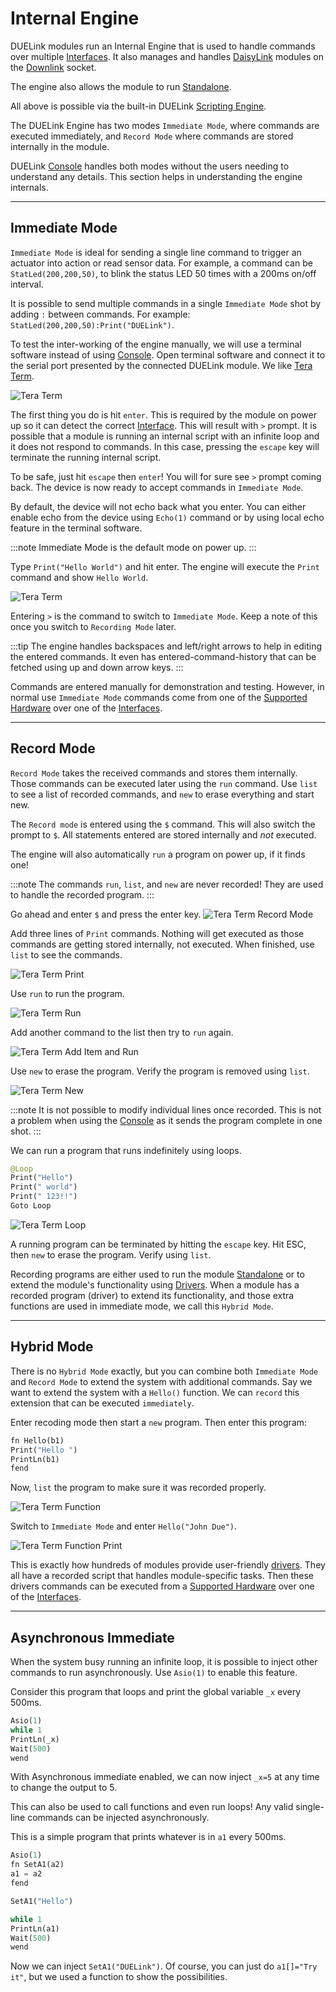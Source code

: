 # Internal Engine


DUELink modules run an Internal Engine that is used to handle commands over multiple [Interfaces](../interface/intro). It also manages and handles [DaisyLink](./daisylink) modules on the [Downlink](../interface/downlink) socket.

The engine also allows the module to run [Standalone](../language/standalone).

All above is possible via the built-in DUELink [Scripting Engine](./scripting).

The DUELink Engine has two modes `Immediate Mode`, where commands are executed immediately, and `Record Mode` where commands are stored internally in the module.

DUELink [Console](../console) handles both modes without the users needing to understand any details. This section helps in understanding the engine internals.

---

## Immediate Mode

`Immediate Mode` is ideal for sending a single line command to trigger an actuator into action or read sensor data. For example, a command can be `StatLed(200,200,50)`, to blink the status LED 50 times with a 200ms on/off interval.

It is possible to send multiple commands in a single `Immediate Mode` shot by adding `:` between commands. For example: `StatLed(200,200,50):Print("DUELink")`.

To test the inter-working of the engine manually, we will use a terminal software instead of using [Console](../console). Open terminal software and connect it to the serial port presented by the connected DUELink module. We like [Tera Term](https://teratermproject.github.io/index-en.html).

![Tera Term](pathname:///img/teraterm-logo.png)

The first thing you do is hit `enter`. This is required by the module on power up so it can detect the correct [Interface](../interface/intro). This will result with `>` prompt. It is possible that a module is running an internal script with an infinite loop and it does not respond to commands. In this case, pressing the `escape` key will terminate the running internal script.

To be safe, just hit `escape` then `enter`! You will for sure see `>` prompt coming back. The device is now ready to accept commands in `Immediate Mode`. 

By default, the device will not echo back what you enter. You can either enable echo from the device using `Echo(1)` command or by using local echo feature in the terminal software. 

:::note
Immediate Mode is the default mode on power up.
:::

Type `Print("Hello World")` and hit enter. The engine will execute the `Print` command and show `Hello World`.

![Tera Term](pathname:///img/teraterm.png)


Entering `>` is the command to switch to `Immediate Mode`. Keep a note of this once you switch to `Recording Mode` later.

:::tip
The engine handles backspaces and left/right arrows to help in editing the entered commands. It even has entered-command-history that can be fetched using up and down arrow keys.
:::

Commands are entered manually for demonstration and testing. However, in normal use `Immediate Mode` commands come from one of the [Supported Hardware](../hw/intro) over one of the [Interfaces](../interface/intro).

---

## Record Mode

`Record Mode` takes the received commands and stores them internally. Those commands can be executed later using the `run` command. Use `list` to see a list of recorded commands, and `new` to erase everything and start new.

The `Record mode` is entered using the `$` command. This will also switch the prompt to `$`. All statements entered are stored internally and _not_ executed.

The engine will also automatically `run` a program on power up, if it finds one!

:::note
The commands `run`, `list`, and `new` are never recorded! They are used to handle the recorded program.
:::

Go ahead and enter `$` and press the enter key.
![Tera Term Record Mode](pathname:///img/teraterm-record.png)

Add three lines of `Print` commands. Nothing will get executed as those commands are getting stored internally, not executed. When finished, use `list` to see the commands.

![Tera Term Print](pathname:///img/teraterm-print.png)

Use `run` to run the program.

![Tera Term Run](pathname:///img/teraterm-run.png)

Add another command to the list then try to `run` again.

![Tera Term Add Item and Run](pathname:///img/teraterm-additem-run.png)

Use `new` to erase the program. Verify the program is removed using `list`.

![Tera Term New](pathname:///img/teraterm-erase.png)

:::note
It is not possible to modify individual lines once recorded. This is not a problem when using the [Console](../console) as it sends the program complete in one shot.
:::

We can run a program that runs indefinitely using loops.

```py
@Loop
Print("Hello")
Print(" world")
Print(" 123!!")
Goto Loop
```

![Tera Term Loop](pathname:///img/teraterm-loop.png)

A running program can be terminated by hitting the `escape` key. Hit ESC, then `new` to erase the program. Verify using `list`.

Recording programs are either used to run the module [Standalone](../language/standalone) or to extend the module's functionality using [Drivers](./drivers). When a module has a recorded program (driver) to extend its functionality, and those extra functions are used in immediate mode, we call this `Hybrid Mode`.

---

## Hybrid Mode

There is no `Hybrid Mode` exactly, but you can combine both `Immediate Mode` and `Record Mode` to extend the system with additional commands. Say we want to extend the system with a `Hello()` function. We can `record` this extension that can be executed `immediately`.

Enter recoding mode then start a `new` program. Then enter this program:

```py
fn Hello(b1)
Print("Hello ")
PrintLn(b1)
fend
```

Now, `list` the program to make sure it was recorded properly.

![Tera Term Function](pathname:///img/teraterm-function.png)

Switch to `Immediate Mode`  and enter `Hello("John Due")`.

![Tera Term Function Print](pathname:///img/teraterm-function-print.png)

This is exactly how hundreds of modules provide user-friendly [drivers](./drivers). They all have a recorded script that handles module-specific tasks. Then these drivers commands can be executed from a [Supported Hardware](../hw/intro) over one of the [Interfaces](../interface/intro).

---

## Asynchronous Immediate

When the system busy running an infinite loop, it is possible to inject other commands to run asynchronously. Use `Asio(1)` to enable this feature.

Consider this program that loops and print the global variable `_x` every 500ms.

```py
Asio(1)
while 1
PrintLn(_x)
Wait(500)
wend
```

With Asynchronous immediate enabled, we can now inject `_x=5` at any time to change the output to 5.

This can also be used to call functions and even run loops! Any valid single-line commands can be injected asynchronously.

This is a simple program that prints whatever is in `a1` every 500ms.

```py
Asio(1)
fn SetA1(a2)
a1 = a2
fend

SetA1("Hello")

while 1
PrintLn(a1)
Wait(500)
wend
```

Now we can inject `SetA1("DUELink")`. Of course, you can just do `a1[]="Try it"`, but we used a function to show the possibilities.

